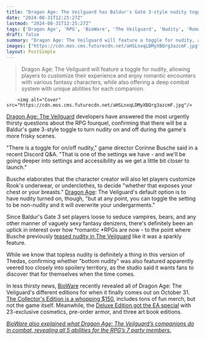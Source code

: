 ```yaml
---
title: "Dragon Age: The Veilguard has Baldur's Gate 3-style nudity toggles and customizable underwear"
date: "2024-08-31T12:25:27Z"
lastmod: "2024-08-31T12:25:27Z"
tags: ['Dragon Age', 'RPG', 'BioWare', 'The Veilguard', 'Nudity', 'Romance', 'Character Customization', 'Combat']
draft: false
summary: "Dragon Age: The Veilguard will feature a toggle for nudity, allowing players to customize their experience and enjoy romantic encounters with various fantasy characters, while also offering a deep combat system with unique abilities for each companion."
images: ["https://cdn.mos.cms.futurecdn.net/aHSLnxqLDMyXBQrg3azcmF.jpg"]
layout: PostSimple
---
```

> Dragon Age: The Veilguard will feature a toggle for nudity, allowing players to customize their experience and enjoy romantic encounters with various fantasy characters, while also offering a deep combat system with unique abilities for each companion.


        <img alt="Cover" src="https://cdn.mos.cms.futurecdn.net/aHSLnxqLDMyXBQrg3azcmF.jpg"/>
        
[Dragon Age: The Veilguard](https://www.gamesradar.com/dragon-age-4-confirmed-release-date-solas-wishlist-news/) developers have answered the most urgently thirsty questions about the RPG fourquel, confirming that there will be a Baldur's gate 3-style toggle to turn nudity on and off during the game's more frisky scenes. 

"There is a toggle for on/off nudity," game director Corinne Busche said in a recent Discord Q&A. "That is one of the settings we have - and we'll be going deeper into settings and accessibility as we get a little bit closer to launch."

Busche elaborates that the character creator will also let players customize Rook's underwear, or underclothes, to decide "whether that exposes your chest or your breasts." [Dragon Age](https://www.gamesradar.com/tag/dragon-age/): The Veilguard's default option is to have nudity turned on, though, "but at any point, you can toggle the setting to be non-nudity and it will overwrite your undergarments."

Since Baldur's Gate 3 set players loose to seduce vampires, bears, and any other manner of vaguely sexy fantasy denizens, there's definitely been an uptick in interest over how *romantic *RPGs are now - to the point where Busche previously [teased nudity in The Veilguard](https://www.gamesradar.com/games/dragon-age/dragon-age-the-veilguard-director-teases-nudity-and-romance-this-is-a-mature-rpg/) like it was a sparkly feature.

While we know that topless nudity is definitely a thing in this version of Thedas, confirming whether "bottom nudity" was also featured apparently veered too closely into spoilery territory, as the studio said it wants fans to discover that for themselves when the time comes. 

In less thirsty news, [BioWare](https://www.gamesradar.com/tag/bioware/) recently revealed all of Dragon Age: The Veilguard's different editions for when it finally comes out on October 31. [The Collector's Edition is a whopping $150](https://www.gamesradar.com/games/dragon-age/dragon-age-the-veilguard-collectors-edition-is-dollar150-and-it-doesnt-even-come-with-the-game/), includes tons of fun merch, but not the game itself. Meanwhile, the [Deluxe Edition got the EA special](https://www.gamesradar.com/games/dragon-age/dragon-age-the-veilguard-gets-the-ea-special-23-deluxe-exclusive-cosmetics-2-editions-that-dont-include-the-game-pre-order-armor-and-3-artbook-editions-alone/) with 23-exclusive cosmetics, pre-order armor, and three art book editions. 

[<em>BioWare also explained what Dragon Age: The Veilguard’s companions do in combat, revealing all 5 abilities for the RPG’s 7 party members.</em>](https://www.gamesradar.com/games/dragon-age/bioware-explains-what-dragon-age-the-veilguard-companions-actually-do-in-combat-revealing-all-5-abilities-for-the-rpgs-7-party-members/)
        